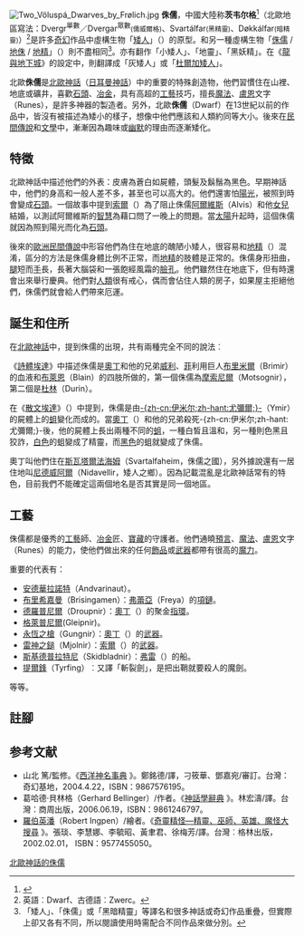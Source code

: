 {{Otheruses|侏儒|subject=[[北歐神話|北歐神話]]中的侏儒|other=侏儒的其他含意}}
{{Otheruses|矮人|subject=[[北歐神話|北歐神話]]中的侏儒|other=[[奇幻|奇幻]][[作品|作品]]中的虛構生物矮人}}
[[File:Two_Völuspá_Dwarves_by_Frølich.jpg|thumb]]
'''侏儒'''，中國大陸称'''茨韦尔格'''<ref>{{Cite book | author = 鲁刚 | title = 世界神话辞典 | location = 中国 | publisher = 辽宁人民出版社 | date = 1989-11 | pages = 696 | accessdate = 2020-10-31 | language = zh-cn  | quote = 茨韦尔格(Dvergar) }}</ref>（北歐地區寫法：Dvergr<sup>單數</sup>／Dvergar<sup>眾數</sup><small>(儒威爾格)</small>、Svartálfar<small>(黑精靈)</small>、Døkkálfar<small>(暗精靈)</small>）<ref>英語︰Dwarf、古德語︰Zwerc。</ref>是許多[[奇幻|奇幻]]作品中虛構生物「[[矮人|矮人]]」（{{lang|en|Dwarf}}）的原型。和另一種虛構生物「[[侏儒_(龍與地下城)|侏儒]] / [[地侏|地侏]] / [[地精|地精]]」（{{lang|en|Gnome}}）則不盡相同<ref>「矮人」、「侏儒」或「黑暗精靈」等譯名和很多神話或奇幻作品重疊，但實際上卻又各有不同，所以閱讀使用時需配合不同作品來做分別。</ref>。亦有翻作「小矮人」、「地靈」、「黑妖精」。在《[[龍與地下城|龍與地下城]]》的設定中，則翻譯成「灰矮人」或「[[杜爾加矮人|杜爾加矮人]]」。

北歐'''侏儒'''是[[北歐神話|北歐神話]]（[[日耳曼|日耳曼]][[神話|神話]]）中的重要的特殊創造物，他們習慣住在山裡、地底或礦井，喜歡[[石頭|石頭]]、[[冶金|冶金]]，具有高超的[[工藝|工藝]]技巧，擅長[[魔法|魔法]]、[[盧恩|盧恩]]文字（Runes），是許多神器的製造者。另外，北歐'''侏儒'''（Dwarf）在13世紀以前的作品中，皆沒有被描述為矮小的樣子，想像中他們應該和人類約同等大小。後來在[[民間傳說|民間傳說]]和[[文學|文學]]中，漸漸因為趣味或[[幽默|幽默]]的理由而逐漸矮化。

== 特徵 ==
北歐神話中描述他們的外表：皮膚為蒼白如屍體，頭髮及鬍鬚為黑色。早期神話中，他們的身高和一般人差不多，甚至也可以高大的。他們還害怕[[陽光|陽光]]，被照到時會變成[[石頭|石頭]]。一個故事中提到[[索爾|索爾]]（{{lang|en|Thor}}）為了阻止侏儒[[阿爾維斯|阿爾維斯]]（Alvis）和他[[女兒|女兒]]結婚，以測試阿爾維斯的[[智慧|智慧]]為藉口問了一晚上的問題。當[[太陽|太陽]]升起時，這個侏儒就因為照到陽光而化為[[石頭|石頭]]。

後來的[[歐洲|歐洲]][[民間傳說|民間傳說]]中形容他們為住在地底的醜陋小矮人，很容易和[[地精|地精]]（{{lang|en|Gnome}}）混淆，區分的方法是侏儒身體比例不正常，而[[地精|地精]]的肢體是正常的。侏儒身形扭曲，[[腿|腿]]短而[[手|手]]長，長著大腦袋和一張飽經風霜的[[臉孔|臉孔]]。他們雖然住在地底下，但有時還會出來舉行慶典。他們對[[人類|人類]]很有戒心，偶而會佔住人類的房子，如果屋主拒絕他們，侏儒們就會給人們帶來厄運。

== 誕生和住所 ==
在[[北歐神話|北歐神話]]中，提到侏儒的出現，共有兩種完全不同的說法︰

《[[詩體埃達|詩體埃達]]》中描述侏儒是[[奧丁|奧丁]]和他的兄弟[[威利|威利]]、[[菲|菲]]利用巨人[[布里米爾|布里米爾]]（Brimir）的血液和[[布萊恩|布萊恩]]（Blain）的四肢所做的，第一個侏儒為[[摩索尼爾|摩索尼爾]]（Motsognir），第二個是[[杜林_(北歐神話)|杜林]]（Durin）。

在《[[散文埃達|散文埃達]]》（{{lang|en|Prose Edda}}）中提到，侏儒是由[[尤彌爾|-{zh-cn:伊米尔;zh-hant:尤彌爾;}-]]（Ymir）的屍體上的[[蛆|蛆]]變化而成的。當[[奧丁|奧丁]]（{{lang|en|Odin}}）和他的兄弟殺死-{zh-cn:伊米尔;zh-hant:尤彌爾;}-後，他的屍體上長出兩種不同的[[蛆|蛆]]，一種白皙且溫和，另一種則色黑且狡詐，[[白色|白色]]的蛆變成了精靈，而[[黑色|黑色]]的蛆就變成了侏儒。

奧丁叫他們住在[[斯瓦塔爾法海姆|斯瓦塔爾法海姆]]（Svartalfaheim，侏儒之國），另外據說還有一居住地叫[[尼德威阿爾|尼德威阿爾]]（Nidavellir，矮人之鄉）。因為記載混亂是北歐神話常有的特色，目前我們不能確定這兩個地名是否其實是同一個地區。

== 工藝 ==
侏儒都是優秀的[[工藝|工藝]]師、[[冶金|冶金]]匠、[[寶藏|寶藏]]的守護者。他們通曉[[預言|預言]]、[[魔法|魔法]]、[[盧恩|盧恩]]文字（Runes）的能力，使他們做出來的任何[[飾品|飾品]]或[[武器|武器]]都帶有很高的[[魔力|魔力]]。

重要的代表有：
*[[安德華拉諾特|安德華拉諾特]]（Andvarinaut）。
*[[布里希嘉曼|布里希嘉曼]]（Brisingamen）：[[弗蕾亞|弗蕾亞]]（Freya）的[[項鏈|項鏈]]。
*[[德羅普尼爾|德羅普尼爾]]（Droupnir）：[[奧丁|奧丁]]（{{lang|en|Odin}}）的聚金[[指環|指環]]。
*[[格萊普尼爾|格萊普尼爾]](Gleipnir)。
*[[永恆之槍|永恆之槍]]（Gungnir）：[[奧丁|奧丁]]（{{lang|en|Odin}}）的[[武器|武器]]。
*[[雷神之鎚|雷神之鎚]]（Mjolnir）：[[索爾|索爾]]（{{lang|en|Thor}}）的[[武器|武器]]。
*[[斯基德普拉特尼|斯基德普拉特尼]]（Skidbladnir）：[[弗雷|弗雷]]（{{lang|en|Freyr}}）的船。
*[[提爾鋒|提爾鋒]]（Tyrfing）︰又譯「斬裂劍」，是把出鞘就要殺人的魔劍。
等等。

==註腳==
<div class="references-small">
<references />
</div>

==参考文献==
<div class="references-small">
*山北 篤/監修。《[http://www.anobii.com/books/%E8%A5%BF%E6%B4%8B%E7%A5%9E%E5%90%8D%E4%BA%8B%E5%85%B8/9789867576194/00da4a6f5e4d141889/ 西洋神名事典] {{Wayback|url=http://www.anobii.com/books/%E8%A5%BF%E6%B4%8B%E7%A5%9E%E5%90%8D%E4%BA%8B%E5%85%B8/9789867576194/00da4a6f5e4d141889/ |date=20131231003502 }}》。鄭銘德/譯，刁筱華、鄧嘉宛/審訂。台灣：奇幻基地，2004.4.22，ISBN：9867576195。
*葛哈德·貝林格（Gerhard Bellinger）/作者。《[http://www.anobii.com/books/%E7%A5%9E%E8%A9%B1%E5%AD%B8%E8%BE%AD%E5%85%B8/9789861246796/00c35170c23854ec49/ 神話學辭典] {{Wayback|url=http://www.anobii.com/books/%E7%A5%9E%E8%A9%B1%E5%AD%B8%E8%BE%AD%E5%85%B8/9789861246796/00c35170c23854ec49/ |date=20131231010605 }}》。林宏濤/譯。台灣：商周出版，2006.06.19，ISBN：9861246797。
*[[羅伯英潘|羅伯英潘]]（Robert Ingpen）/繪者。《[http://www.anobii.com/books/%E5%A5%87%E9%9D%88%E7%B2%BE%E6%80%AA:_span_classsubtitle%E7%B2%BE%E9%9D%88%E3%80%81%E5%B7%AB%E5%B8%AB%E3%80%81%E8%8B%B1%E9%9B%84%E3%80%81%E9%AD%94%E6%80%AA%E5%A4%A7%E6%90%9C%E5%B0%8Bspan/9789577455055/010858b41ce38e40fe/ 奇靈精怪—精靈、巫師、英雄、魔怪大搜尋] {{Wayback|url=http://www.anobii.com/books/%E5%A5%87%E9%9D%88%E7%B2%BE%E6%80%AA:_span_classsubtitle%E7%B2%BE%E9%9D%88%E3%80%81%E5%B7%AB%E5%B8%AB%E3%80%81%E8%8B%B1%E9%9B%84%E3%80%81%E9%AD%94%E6%80%AA%E5%A4%A7%E6%90%9C%E5%B0%8Bspan/9789577455055/010858b41ce38e40fe/ |date=20140930010109 }}》。張琰、李慧娜、李毓昭、黃聿君、徐梅芳/譯。台灣︰格林出版，2002.02.01， ISBN：9577455050。
</div>

{{北歐神話}}

[[Category:北歐神話的侏儒|]]